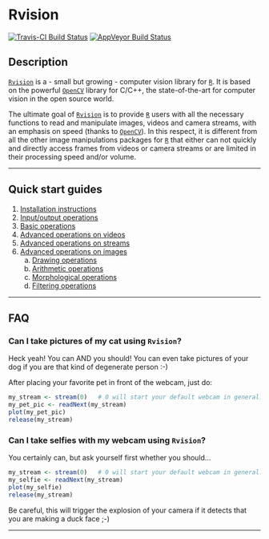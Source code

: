 # Rvision

[![Travis-CI Build Status](https://travis-ci.org/swarm-lab/Rvision.svg?branch=master)](https://travis-ci.org/swarm-lab/Rvision)
[![AppVeyor Build Status](https://ci.appveyor.com/api/projects/status/github/swarm-lab/Rvision?branch=master&svg=true)](https://ci.appveyor.com/project/swarm-lab/Rvision)

## Description

[`Rvision`](https://github.com/swarm-lab/Rvision) is a - small but growing - 
computer vision library for [`R`](https://cran.r-project.org). It is based on 
the powerful [`OpenCV`](http://opencv.org/) library for C/C++, the state-of-the-art
for computer vision in the open source world. 

The ultimate goal of [`Rvision`](https://github.com/swarm-lab/Rvision) is to 
provide [`R`](https://cran.r-project.org) users with all the necessary functions 
to read and manipulate images, videos and camera streams, with an emphasis on 
speed (thanks to [`OpenCV`](http://opencv.org/)). In this respect, it is different
from all the other image manipulations packages for [`R`](https://cran.r-project.org)
that either can not quickly and directly access frames from videos or camera 
streams or are limited in their processing speed and/or volume. 

---

## Quick start guides 

1. [Installation instructions](/Rvision/articles/install.html)
2. [Input/output operations](/Rvision/articles/io.html)
3. [Basic operations](/Rvision/articles/basics.html)
4. [Advanced operations on videos](/Rvision/articles/videos.html)
5. [Advanced operations on streams](/Rvision/articles/streams.html)
6. [Advanced operations on images](/Rvision/articles/images.html)
    a. [Drawing operations](/Rvision/articles/images/drawing.html)
    b. [Arithmetic operations](/Rvision/articles/images/arithmetic.html)
    c. [Morphological operations](/Rvision/articles/images/morpho.html)
    d. [Filtering operations](/Rvision/articles/images/filter.html)

--- 

## FAQ

### Can I take pictures of my cat using `Rvision`? 

Heck yeah! You can AND you should! You can even take pictures of your dog if 
you are that kind of degenerate person :-)

After placing your favorite pet in front of the webcam, just do:

```r
my_stream <- stream(0)   # 0 will start your default webcam in general. 
my_pet_pic <- readNext(my_stream)
plot(my_pet_pic)
release(my_stream)
```

### Can I take selfies with my webcam using `Rvision`?

You certainly can, but ask yourself first whether you should...

```r
my_stream <- stream(0)   # 0 will start your default webcam in general. 
my_selfie <- readNext(my_stream)
plot(my_selfie)
release(my_stream)
```

Be careful, this will trigger the explosion of your camera if it detects that 
you are making a duck face ;-)

---
